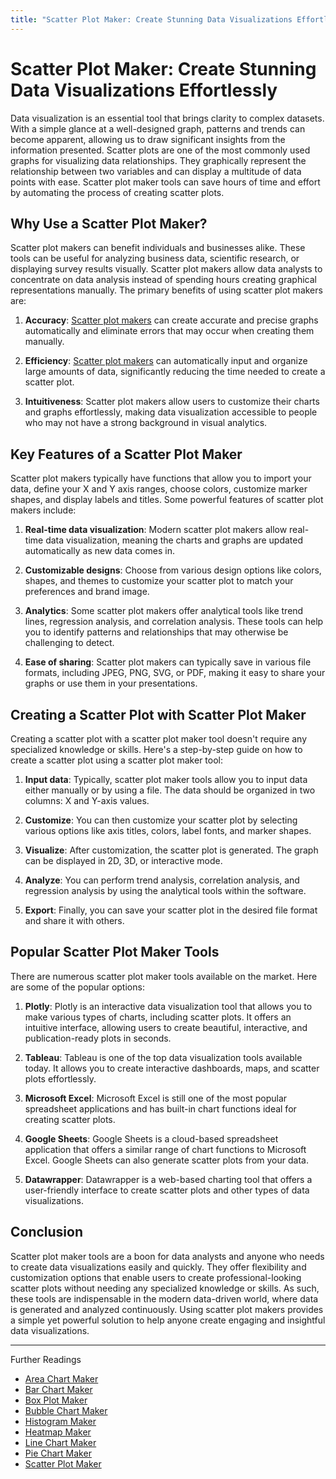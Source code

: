 ```yaml
---
title: "Scatter Plot Maker: Create Stunning Data Visualizations Effortlessly"
---
```

# Scatter Plot Maker: Create Stunning Data Visualizations Effortlessly

Data visualization is an essential tool that brings clarity to complex datasets. With a simple glance at a well-designed graph, patterns and trends can become apparent, allowing us to draw significant insights from the information presented. Scatter plots are one of the most commonly used graphs for visualizing data relationships. They graphically represent the relationship between two variables and can display a multitude of data points with ease. Scatter plot maker tools can save hours of time and effort by automating the process of creating scatter plots. 

## Why Use a Scatter Plot Maker?

Scatter plot makers can benefit individuals and businesses alike. These tools can be useful for analyzing business data, scientific research, or displaying survey results visually. Scatter plot makers allow data analysts to concentrate on data analysis instead of spending hours creating graphical representations manually. The primary benefits of using scatter plot makers are:

1. **Accuracy**: [Scatter plot makers](https://sites.google.com/view/how-to-pick-online-chart-maker/scatter-plot-maker) can create accurate and precise graphs automatically and eliminate errors that may occur when creating them manually.

2. **Efficiency**: [Scatter plot makers](https://docs.kanaries.net/charts/scatter-plot-maker) can automatically input and organize large amounts of data, significantly reducing the time needed to create a scatter plot.

3. **Intuitiveness**: Scatter plot makers allow users to customize their charts and graphs effortlessly, making data visualization accessible to people who may not have a strong background in visual analytics.

## Key Features of a Scatter Plot Maker

Scatter plot makers typically have functions that allow you to import your data, define your X and Y axis ranges, choose colors, customize marker shapes, and display labels and titles. Some powerful features of scatter plot makers include:

1. **Real-time data visualization**: Modern scatter plot makers allow real-time data visualization, meaning the charts and graphs are updated automatically as new data comes in.

2. **Customizable designs**: Choose from various design options like colors, shapes, and themes to customize your scatter plot to match your preferences and brand image.

3. **Analytics**: Some scatter plot makers offer analytical tools like trend lines, regression analysis, and correlation analysis. These tools can help you to identify patterns and relationships that may otherwise be challenging to detect.

4. **Ease of sharing**: Scatter plot makers can typically save in various file formats, including JPEG, PNG, SVG, or PDF, making it easy to share your graphs or use them in your presentations.

## Creating a Scatter Plot with Scatter Plot Maker

Creating a scatter plot with a scatter plot maker tool doesn't require any specialized knowledge or skills. Here's a step-by-step guide on how to create a scatter plot using a scatter plot maker tool:

1. **Input data**: Typically, scatter plot maker tools allow you to input data either manually or by using a file. The data should be organized in two columns: X and Y-axis values.

2. **Customize**: You can then customize your scatter plot by selecting various options like axis titles, colors, label fonts, and marker shapes.

3. **Visualize**: After customization, the scatter plot is generated. The graph can be displayed in 2D, 3D, or interactive mode.

4. **Analyze**: You can perform trend analysis, correlation analysis, and regression analysis by using the analytical tools within the software.

5. **Export**: Finally, you can save your scatter plot in the desired file format and share it with others.

## Popular Scatter Plot Maker Tools

There are numerous scatter plot maker tools available on the market. Here are some of the popular options:

1. **Plotly**: Plotly is an interactive data visualization tool that allows you to make various types of charts, including scatter plots. It offers an intuitive interface, allowing users to create beautiful, interactive, and publication-ready plots in seconds.

2. **Tableau**: Tableau is one of the top data visualization tools available today. It allows you to create interactive dashboards, maps, and scatter plots effortlessly.

3. **Microsoft Excel**: Microsoft Excel is still one of the most popular spreadsheet applications and has built-in chart functions ideal for creating scatter plots.

4. **Google Sheets**: Google Sheets is a cloud-based spreadsheet application that offers a similar range of chart functions to Microsoft Excel. Google Sheets can also generate scatter plots from your data.

5. **Datawrapper**: Datawrapper is a web-based charting tool that offers a user-friendly interface to create scatter plots and other types of data visualizations.

## Conclusion

Scatter plot maker tools are a boon for data analysts and anyone who needs to create data visualizations easily and quickly. They offer flexibility and customization options that enable users to create professional-looking scatter plots without needing any specialized knowledge or skills. As such, these tools are indispensable in the modern data-driven world, where data is generated and analyzed continuously. Using scatter plot makers provides a simple yet powerful solution to help anyone create engaging and insightful data visualizations.


---

Further Readings

+ [Area Chart Maker](/posts/area-chart-maker)
+ [Bar Chart Maker](/posts/bar-chart-maker)
+ [Box Plot Maker](/posts/box-plot-maker)
+ [Bubble Chart Maker](/posts/bubble-chart-maker)
+ [Histogram Maker](/posts/histogram-maker)
+ [Heatmap Maker](/posts/heatmap-maker)
+ [Line Chart Maker](/posts/line-chart-maker)
+ [Pie Chart Maker](/posts/pie-chart-maker)
+ [Scatter Plot Maker](/posts/scatter-plot-maker)
